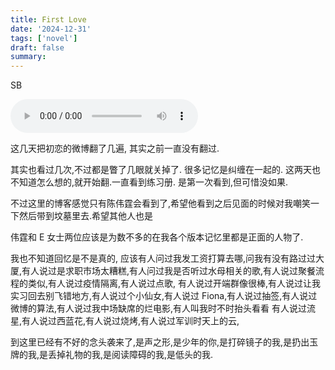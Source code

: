 ```yaml
---
title: First Love
date: '2024-12-31'
tags: ['novel']
draft: false
summary:
---
```


SB

<audio controls src="/next-blog/static/audio/last.mp3" autoPlay></audio>

这几天把初恋的微博翻了几遍, 其实之前一直没有翻过.

其实也看过几次,不过都是瞥了几眼就关掉了. 很多记忆是纠缠在一起的.
这两天也不知道怎么想的,就开始翻.一直看到练习册. 是第一次看到,但可惜没如果.

不过这里的博客感觉只有陈伟霆会看到了,希望他看到之后见面的时候对我嘲笑一下然后带到坟墓里去.希望其他人也是

伟霆和 E 女士两位应该是为数不多的在我各个版本记忆里都是正面的人物了.

我也不知道回忆是不是真的,
应该有人问过我发工资打算去哪,问我有没有路过过大厦,有人说过是求职市场太糟糕,有人问过我是否听过水母相关的歌,有人说过聚餐流程的类似,有人说过疫情隔离,有人说过点歌,
有人说过开端群像很棒,有人说过让我实习回去别飞错地方,有人说过个小仙女,有人说过 Fiona,有人说过抽签,有人说过微博的算法,有人说过我中场缺席的烂电影,有人叫我时不时抬头看看
有人说过流星,有人说过西蓝花,有人说过烧烤,有人说过军训时天上的云,

到这里已经有不好的念头袭来了,是声之形,是少年的你,是打碎镜子的我,是扔出玉牌的我,是丢掉礼物的我,是阅读障碍的我,是低头的我.
